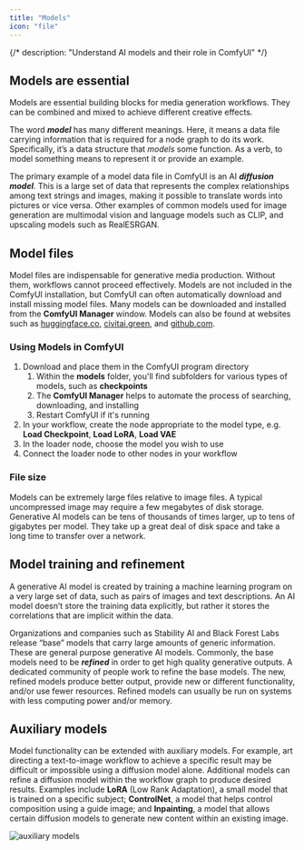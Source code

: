 ```yaml
---
title: "Models"
icon: "file"
---
```



{/*
description: "Understand AI models and their role in ComfyUI"
*/}

## Models are essential

Models are essential building blocks for media generation workflows. They can be combined and mixed to achieve different creative effects.

The word **_model_** has many different meanings. Here, it means a data file carrying information that is required for a node graph to do its work. Specifically, it’s a data structure that _models_ some function. As a verb, to model something means to represent it or provide an example.

The primary example of a model data file in ComfyUI is an AI **_diffusion model_**. This is a large set of data that represents the complex relationships among text strings and images, making it possible to translate words into pictures or vice versa. Other examples of common models used for image generation are multimodal vision and language models such as CLIP, and upscaling models such as RealESRGAN.

## Model files

Model files are indispensable for generative media production. Without them, workflows cannot proceed effectively. Models are not included in the ComfyUI installation, but ComfyUI can often automatically download and install missing model files. Many models can be downloaded and installed from the **ComfyUI Manager** window. Models can also be found at websites such as [huggingface.co](https://huggingface.co), [civitai.green](https://civitai.green), and [github.com](https://github.com).

### Using Models in ComfyUI

1. Download and place them in the ComfyUI program directory
    1. Within the **models** folder, you'll find subfolders for various types of models, such as **checkpoints**
    2. The **ComfyUI Manager** helps to automate the process of searching, downloading, and installing
    3. Restart ComfyUI if it's running
2. In your workflow, create the node appropriate to the model type, e.g. **Load Checkpoint**, **Load LoRA**, **Load VAE**
3. In the loader node, choose the model you wish to use
4. Connect the loader node to other nodes in your workflow

<ExternalModels />

### File size

Models can be extremely large files relative to image files. A typical uncompressed image may require a few megabytes of disk storage. Generative AI models can be tens of thousands of times larger, up to tens of gigabytes per model. They take up a great deal of disk space and take a long time to transfer over a network.

## Model training and refinement

A generative AI model is created by training a machine learning program on a very large set of data, such as pairs of images and text descriptions. An AI model doesn’t store the training data explicitly, but rather it stores the correlations that are implicit within the data.

Organizations and companies such as Stability AI and Black Forest Labs release “base” models that carry large amounts of generic information. These are general purpose generative AI models. Commonly, the base models need to be **_refined_** in order to get high quality generative outputs. A dedicated community of people work to refine the base models. The new, refined models produce better output, provide new or different functionality, and/or use fewer resources. Refined models can usually be run on systems with less computing power and/or memory.

## Auxiliary models

Model functionality can be extended with auxiliary models. For example, art directing a text-to-image workflow to achieve a specific result may be difficult or impossible using a diffusion model alone. Additional models can refine a diffusion model within the workflow graph to produce desired results. Examples include **LoRA** (Low Rank Adaptation), a small model that is trained on a specific subject; **ControlNet**, a model that helps control composition using a guide image; and **Inpainting**, a model that allows certain diffusion models to generate new content within an existing image.

![auxiliary models](/images/concepts/core-concepts_auxiliary-model.png)
